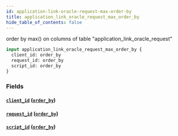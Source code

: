 ```yaml
---
id: application-link-oracle-request-max-order-by
title: application_link_oracle_request_max_order_by
hide_table_of_contents: false
---
```



order by max() on columns of table "application_link_oracle_request"

```graphql
input application_link_oracle_request_max_order_by {
  client_id: order_by
  request_id: order_by
  script_id: order_by
}
```


### Fields

#### [`client_id`](#) ([`order_by`](../enums/order-by))




#### [`request_id`](#) ([`order_by`](../enums/order-by))




#### [`script_id`](#) ([`order_by`](../enums/order-by))






